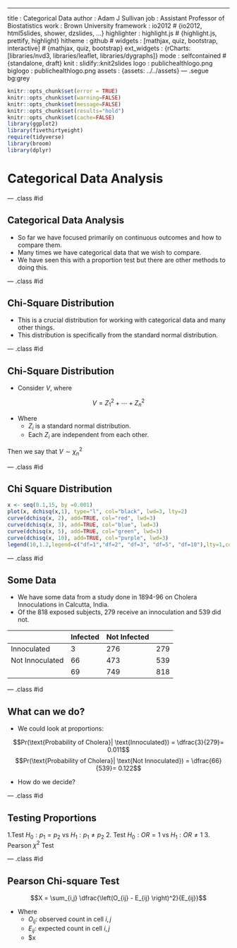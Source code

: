 ---
title       : Categorical Data
author      : Adam J Sullivan 
job         : Assistant Professor of Biostatistics
work        : Brown University
framework   : io2012        # {io2012, html5slides, shower, dzslides, ...}
highlighter : highlight.js # {highlight.js, prettify, highlight}
hitheme     :  github     # 
widgets     : [mathjax, quiz, bootstrap, interactive] # {mathjax, quiz, bootstrap}
ext_widgets : {rCharts: [libraries/nvd3, libraries/leaflet, libraries/dygraphs]}
mode        : selfcontained # {standalone, draft}
knit        : slidify::knit2slides
logo        : publichealthlogo.png
biglogo     : publichealthlogo.png
assets      : {assets: ../../assets}
---  .segue bg:grey


```r
knitr::opts_chunk$set(error = TRUE)
knitr::opts_chunk$set(warning=FALSE)
knitr::opts_chunk$set(message=FALSE)
knitr::opts_chunk$set(results="hold")
knitr::opts_chunk$set(cache=FALSE)
library(ggplot2)
library(fivethirtyeight)
require(tidyverse)
library(broom)
library(dplyr)
```

# Categorical Data Analysis

--- .class #id

## Categorical Data Analysis

- So far we have focused primarily on continuous outcomes and how to compare them. 
- Many times we have categorical data that we wish to compare. 
- We have seen this with a proportion test but there are other methods to doing this. 

--- .class #id

## Chi-Square Distribution

- This is a crucial distribution for working with categorical data and many other things. 
- This distribution is specifically from the standard normal distribution. 

--- .class #id

## Chi-Square Distribution

- Consider $V$, where

$$V=Z_1^2 + \cdots + Z_n^2$$

- Where
    - $Z_i$ is a standard normal distribution. 
    - Each $Z_i$ are independent from each other. 

Then we say that $V \sim \chi^2_n$


--- .class #id

## Chi Square Distribution

```R
x <- seq(0.1,15, by =0.001)
plot(x, dchisq(x,1), type="l", col="black", lwd=3, lty=2)
curve(dchisq(x, 2), add=TRUE, col="red", lwd=3)
curve(dchisq(x, 3), add=TRUE, col="blue", lwd=3)
curve(dchisq(x, 5), add=TRUE, col="green", lwd=3)
curve(dchisq(x, 10), add=TRUE, col="purple", lwd=3)
legend(10,1.2,legend=c("df=1","df=2", "df=3", "df=5", "df=10"),lty=1,col=c("black", "red", "blue", "green", "purple"))
```

--- .class #id

## Some Data

- We have some data from a study done in 1894-96 on Cholera Innoculations in Calcutta, India. 
- Of the 818 exposed subjects, 279 receive an innoculation and 539 did not. 

|     | Infected | Not Infected |  | 
| -------- | --------- | ---------- | ----------- | 
| Innoculated | 3 | 276 | 279  | 
| Not Innoculated | 66 | 473 | 539 | 
|  | 69 | 749 | 818 | 


--- .class #id

## What can we do? 

- We could look at proportions:

$$Pr(\text{Probability of Cholera}| \text{Innoculated}) = \dfrac{3}{279}= 0.011$$
$$Pr(\text{Probability of Cholera}| \text{Not Innoculated}) = \dfrac{66}{539}= 0.122$$

- How do we decide? 

--- .class #id

## Testing Proportions

1.Test $H_0: p_1=p_2 \text{ vs } H_1: p_1\ne p_2$
2. Test $H_0: OR=1 \text{ vs } H_1: OR\ne 1$
3. Pearson $\chi^2$ Test


--- .class #id

## Pearson Chi-square Test

$$X = \sum_{i,j} \dfrac{\left(O_{ij} - E_{ij} \right)^2}{E_{ij}}$$

- Where
    - $O_{ij}$: observed count in cell $i,j$
    - $E_{ij}$: expected count in cell $i,j$
    - $x \sim 
